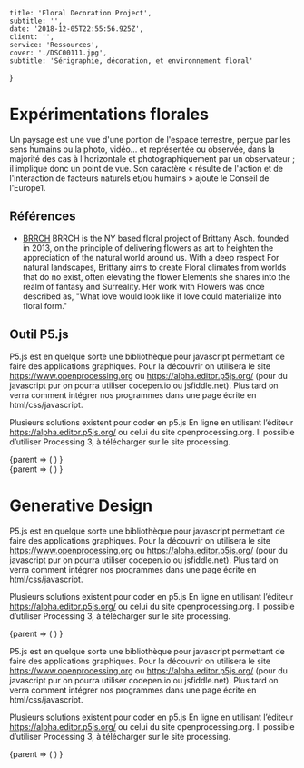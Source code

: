 
    title: 'Floral Decoration Project',
    subtitle: '',
    date: '2018-12-05T22:55:56.925Z',
    client: '',
    service: 'Ressources',
    cover: './DSC00111.jpg',
    subtitle: 'Sérigraphie, décoration, et environnement floral'
}

# Expérimentations florales

Un paysage est une vue d'une portion de l'espace terrestre, perçue par les sens humains ou la photo, vidéo... et représentée ou observée, dans la majorité des cas à l'horizontale et photographiquement par un observateur ; il implique donc un point de vue. Son caractère « résulte de l'action et de l'interaction de facteurs naturels et/ou humains » ajoute le Conseil de l'Europe1.

## Références

- [BRRCH](http://www.brrch.com/home) BRRCH is the NY based floral project of Brittany Asch. founded in 2013, on the principle of delivering flowers as art to heighten the appreciation of the natural world around us.  With a deep respect For natural landscapes, Brittany aims to create Floral climates from worlds that do no exist, often elevating the flower Elements she shares into the realm of fantasy and Surreality. Her work with Flowers was once described as, "What love would look like if love could materialize into floral form." 

## Outil P5.js

P5.js est en quelque sorte une bibliothèque pour javascript permettant de faire des applications graphiques. Pour la
découvrir on utilisera le site https://www.openprocessing.org ou https://alpha.editor.p5js.org/ (pour du javascript
pur on pourra utiliser codepen.io ou jsfiddle.net). Plus tard on verra comment intégrer nos programmes dans une
page écrite en html/css/javascript.

Plusieurs solutions existent pour coder en p5.js En ligne en utilisant l’éditeur https://alpha.editor.p5js.org/ ou celui du site openprocessing.org. Il possible d’utiliser Processing 3, à télécharger sur le site processing.

<div style={{ 
  height: "600px",
  width: "100%"
  }}>
<ContainerDimensions>
    {parent => (
        <SketchComponent
            sketch={ sketch2 }
            width={parent.width}
            height={parent.height}
            sketchProps={{ value: 10 }}
        />
    )
    }
</ContainerDimensions>
</div>


<div style={{ 
  columnSpan: 'all',  
  width: "100vw",
  position: "relative",
  left: "50%",
  right: "50%",
  marginLeft: "-50vw",
  marginRight: "-50vw",
  height: "60vh",
  minHeight: "600px",
  marginTop: "20px",
  marginBottom: "20px",
  }}>
<ContainerDimensions>
    {parent => (
        <SketchComponent
            sketch={ sketch2 }
            width={parent.width}
            height={parent.height}
            sketchProps={{ value: 10 }}
        />
    )
    }
</ContainerDimensions>
</div>

# Generative Design

P5.js est en quelque sorte une bibliothèque pour javascript permettant de faire des applications graphiques. Pour la découvrir on utilisera le site https://www.openprocessing.org ou https://alpha.editor.p5js.org/ (pour du javascript pur on pourra utiliser codepen.io ou jsfiddle.net). Plus tard on verra comment intégrer nos programmes dans une page écrite en html/css/javascript.

Plusieurs solutions existent pour coder en p5.js En ligne en utilisant l’éditeur https://alpha.editor.p5js.org/ ou celui du site openprocessing.org. Il possible d’utiliser Processing 3, à télécharger sur le site processing.



<div style={{ 
  height: "600px",
  width: "100%"
  }}>
<ContainerDimensions>
    {parent => (
        <SketchComponent
            sketch={ sketch1 }
            width={parent.width}
            height={parent.height}
            sketchProps={{ value: 10 }}
        />
    )
    }
</ContainerDimensions>
</div>

P5.js est en quelque sorte une bibliothèque pour javascript permettant de faire des applications graphiques. Pour la découvrir on utilisera le site https://www.openprocessing.org ou https://alpha.editor.p5js.org/ (pour du javascript pur on pourra utiliser codepen.io ou jsfiddle.net). Plus tard on verra comment intégrer nos programmes dans une page écrite en html/css/javascript.

Plusieurs solutions existent pour coder en p5.js En ligne en utilisant l’éditeur https://alpha.editor.p5js.org/ ou celui du site openprocessing.org. Il possible d’utiliser Processing 3, à télécharger sur le site processing.



<div style={{ 
  height: "600px",
  width: "100%"
  }}>
<ContainerDimensions>
    {parent => (
        <SketchComponent
            sketch={ sketch3 }
            width={parent.width}
            height={parent.height}
            sketchProps={{ value: 10 }}
        />
    )
    }
</ContainerDimensions>
</div>